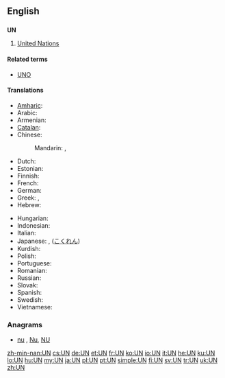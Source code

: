 {{also|Appendix:Variations of "un"}}
==English==
{{wikipedia | un (disambiguation)}}

==={{initialism}}===
'''UN'''

# [[United Nations]]

====Related terms====
* [[UNO]]

====Translations====
{{trans-top|United Nations}}
* [[Amharic]]: {{t|am|ተመድ|sc=Ethi|xs=Amharic}}
* Arabic: {{t|ar|الأمم المتحدة|f|p}}
* Armenian: {{t-|hy|ՄԱԿ|tr=MAK}}
* [[Catalan]]: {{t|ca|ONU}}
* Chinese:
*: Mandarin: {{t-|cmn|聯合國|sc=Hani}},  {{t-|cmn|联合国|tr=Liánhéguó|sc=Hani}}
* Dutch: {{t-|nl|VN}}
* Estonian: {{t|et|ÜRO}}
* Finnish: {{t+|fi|YK}}
* French: {{t+|fr|ONU}}
* German: {{t+|de|UNO}}
* Greek: {{t+|el|ΟΗΕ}}, {{t-|el|ΗE}}
* Hebrew: {{t|he|או״ם|tr=U.M.}}
{{trans-mid}}
* Hungarian: {{t+|hu|ENSZ}}
* Indonesian: {{t-|id|PBB|xs=Indonesian}}
* Italian: {{t+|it|ONU}}
* Japanese: {{t+|ja|UN}}, {{t+|ja|国連|tr=Kokuren}} ([[こくれん]])
* Kurdish: {{t|ku|NY|tr=Neteweyên Yekbûyî|sc=ku-Arab}}
* Polish: {{t|pl|ONZ}}
* Portuguese: {{t+|pt|ONU}}
* Romanian: {{t-|ro|ONU}}
* Russian: {{t+|ru|ООН|f|tr=o-ón}}
* Slovak: {{t|sk|OSN}}
* Spanish: {{t+|es|ONU}}
* Swedish: {{t+|sv|FN}}
* Vietnamese: {{t|vi|LHQ|xs=Vietnamese}}
{{trans-bottom}}

===Anagrams===
* [[nu#English|nu]] , [[Nu#English|Nu]], [[NU#English|NU]]

[[zh-min-nan:UN]]
[[cs:UN]]
[[de:UN]]
[[et:UN]]
[[fr:UN]]
[[ko:UN]]
[[io:UN]]
[[it:UN]]
[[he:UN]]
[[ku:UN]]
[[lo:UN]]
[[hu:UN]]
[[my:UN]]
[[ja:UN]]
[[pl:UN]]
[[pt:UN]]
[[simple:UN]]
[[fi:UN]]
[[sv:UN]]
[[tr:UN]]
[[uk:UN]]
[[zh:UN]]